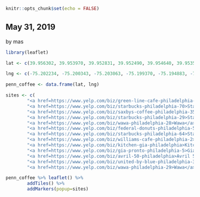 ```r
knitr::opts_chunk$set(echo = FALSE)
```

## May 31, 2019
by mas

```r
library(leaflet)

lat <- c(39.956302, 39.953970, 39.952831, 39.952490, 39.954640, 39.953595, 39.953077, 39.950906, 39.951087, 39.947747, 39.953538, 39.953210, 39.951193) 

lng <- c(-75.202234, -75.200343, -75.203063, -75.199370, -75.194883, -75.193177, -75.192233, -75.195022, -75.198225, -75.192560, -75.192545, -75.193193, -75.199008)

penn_coffee <- data.frame(lat, lng)

sites <- c(
        "<a href=https://www.yelp.com/biz/green-line-cafe-philadelphia-7>Green Line Cafe</a>", 
        "<a href=https://www.yelp.com/biz/starbucks-philadelphia-70>Starbucks</a>",
        "<a href=https://www.yelp.com/biz/saxbys-coffee-philadelphia-35>Saxby's</a>",
        "<a href=https://www.yelp.com/biz/starbucks-philadelphia-29>Starbucks</a>",
        "<a href=https://www.yelp.com/biz/wawa-philadelphia-28>Wawa</a>",
        "<a href=https://www.yelp.com/biz/federal-donuts-philadelphia-5>Federal Donuts</a>",
        "<a href=https://www.yelp.com/biz/starbucks-philadelphia-64>Starbucks</a>",
        "<a href=https://www.yelp.com/biz/williams-cafe-philadelphia-2>William's Cafe</a>",
        "<a href=https://www.yelp.com/biz/kitchen-gia-philadelphia>Kitchen Gia</a>",
        "<a href=https://www.yelp.com/biz/gia-pronto-philadelphia-5>Gia Pronto</a>",
        "<a href=https://www.yelp.com/biz/avril-50-philadelphia>Avril 50</a>",
        "<a href=https://www.yelp.com/biz/united-by-blue-philadelphia-3>United by Blue</a>",
        "<a href=https://www.yelp.com/biz/wawa-philadelphia-29>Wawa</a>")

penn_coffee %>% leaflet() %>% 
        addTiles() %>% 
        addMarkers(popup=sites)
```
